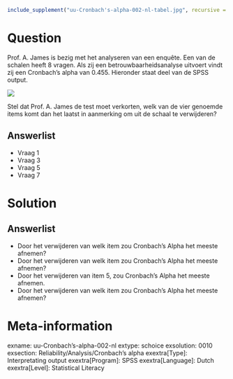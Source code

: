 ```{r, echo = FALSE, results = "hide"}
include_supplement("uu-Cronbach's-alpha-002-nl-tabel.jpg", recursive = TRUE)
```



Question
========
  
Prof. A. James is bezig met het analyseren van een enquête. Een van de schalen heeft 8 vragen. Als zij een betrouwbaarheidsanalyse uitvoert vindt zij een Cronbach’s alpha van 0.455. Hieronder staat deel van de SPSS output. 

![](uu-Cronbach's-alpha-002-nl-tabel.jpg)
  
Stel dat Prof. A. James de test moet verkorten, welk van de vier genoemde items komt dan het laatst in aanmerking om uit de schaal te verwijderen? 

Answerlist
----------
* Vraag 1
* Vraag 3
* Vraag 5
* Vraag 7

Solution
========
  


Answerlist
----------
* Door het verwijderen van welk item zou Cronbach's Alpha het meeste afnemen?
* Door het verwijderen van welk item zou Cronbach's Alpha het meeste afnemen?
* Door het verwijderen van item 5, zou Cronbach's Alpha het meeste afnemen.
* Door het verwijderen van welk item zou Cronbach's Alpha het meeste afnemen?


Meta-information
================
exname: uu-Cronbach's-alpha-002-nl
extype: schoice
exsolution: 0010
exsection: Reliability/Analysis/Cronbach's alpha
exextra[Type]: Interpretating output
exextra[Program]: SPSS
exextra[Language]: Dutch
exextra[Level]: Statistical Literacy
